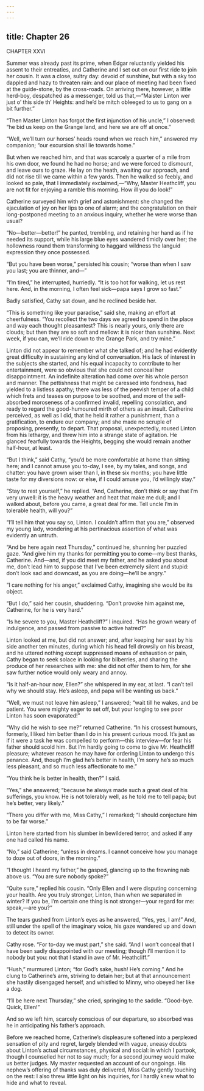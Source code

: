 ```yaml
---
---
---
```

title: Chapter 26
---

CHAPTER XXVI

Summer was already past its prime, when Edgar reluctantly yielded his assent to their entreaties, and Catherine and I set out on our first ride to join her cousin. It was a close, sultry day: devoid of sunshine, but with a sky too dappled and hazy to threaten rain: and our place of meeting had been fixed at the guide-stone, by the cross-roads. On arriving there, however, a little herd-boy, despatched as a messenger, told us that,—“Maister Linton wer just o’ this side th’ Heights: and he’d be mitch obleeged to us to gang on a bit further.”

“Then Master Linton has forgot the first injunction of his uncle,” I observed: “he bid us keep on the Grange land, and here we are off at once.”

“Well, we’ll turn our horses’ heads round when we reach him,” answered my companion; “our excursion shall lie towards home.”

But when we reached him, and that was scarcely a quarter of a mile from his own door, we found he had no horse; and we were forced to dismount, and leave ours to graze. He lay on the heath, awaiting our approach, and did not rise till we came within a few yards. Then he walked so feebly, and looked so pale, that I immediately exclaimed,—“Why, Master Heathcliff, you are not fit for enjoying a ramble this morning. How ill you do look!”

Catherine surveyed him with grief and astonishment: she changed the ejaculation of joy on her lips to one of alarm; and the congratulation on their long-postponed meeting to an anxious inquiry, whether he were worse than usual?

“No—better—better!” he panted, trembling, and retaining her hand as if he needed its support, while his large blue eyes wandered timidly over her; the hollowness round them transforming to haggard wildness the languid expression they once possessed.

“But you have been worse,” persisted his cousin; “worse than when I saw you last; you are thinner, and—”

“I’m tired,” he interrupted, hurriedly. “It is too hot for walking, let us rest here. And, in the morning, I often feel sick—papa says I grow so fast.”

Badly satisfied, Cathy sat down, and he reclined beside her.

“This is something like your paradise,” said she, making an effort at cheerfulness. “You recollect the two days we agreed to spend in the place and way each thought pleasantest? This is nearly yours, only there are clouds; but then they are so soft and mellow: it is nicer than sunshine. Next week, if you can, we’ll ride down to the Grange Park, and try mine.”

Linton did not appear to remember what she talked of; and he had evidently great difficulty in sustaining any kind of conversation. His lack of interest in the subjects she started, and his equal incapacity to contribute to her entertainment, were so obvious that she could not conceal her disappointment. An indefinite alteration had come over his whole person and manner. The pettishness that might be caressed into fondness, had yielded to a listless apathy; there was less of the peevish temper of a child which frets and teases on purpose to be soothed, and more of the self-absorbed moroseness of a confirmed invalid, repelling consolation, and ready to regard the good-humoured mirth of others as an insult. Catherine perceived, as well as I did, that he held it rather a punishment, than a gratification, to endure our company; and she made no scruple of proposing, presently, to depart. That proposal, unexpectedly, roused Linton from his lethargy, and threw him into a strange state of agitation. He glanced fearfully towards the Heights, begging she would remain another half-hour, at least.

“But I think,” said Cathy, “you’d be more comfortable at home than sitting here; and I cannot amuse you to-day, I see, by my tales, and songs, and chatter: you have grown wiser than I, in these six months; you have little taste for my diversions now: or else, if I could amuse you, I’d willingly stay.”

“Stay to rest yourself,” he replied. “And, Catherine, don’t think or say that I’m very unwell: it is the heavy weather and heat that make me dull; and I walked about, before you came, a great deal for me. Tell uncle I’m in tolerable health, will you?”

“I’ll tell him that you say so, Linton. I couldn’t affirm that you are,” observed my young lady, wondering at his pertinacious assertion of what was evidently an untruth.

“And be here again next Thursday,” continued he, shunning her puzzled gaze. “And give him my thanks for permitting you to come—my best thanks, Catherine. And—and, if you did meet my father, and he asked you about me, don’t lead him to suppose that I’ve been extremely silent and stupid: don’t look sad and downcast, as you are doing—he’ll be angry.”

“I care nothing for his anger,” exclaimed Cathy, imagining she would be its object.

“But I do,” said her cousin, shuddering. “Don’t provoke him against me, Catherine, for he is very hard.”

“Is he severe to you, Master Heathcliff?” I inquired. “Has he grown weary of indulgence, and passed from passive to active hatred?”

Linton looked at me, but did not answer; and, after keeping her seat by his side another ten minutes, during which his head fell drowsily on his breast, and he uttered nothing except suppressed moans of exhaustion or pain, Cathy began to seek solace in looking for bilberries, and sharing the produce of her researches with me: she did not offer them to him, for she saw further notice would only weary and annoy.

“Is it half-an-hour now, Ellen?” she whispered in my ear, at last. “I can’t tell why we should stay. He’s asleep, and papa will be wanting us back.”

“Well, we must not leave him asleep,” I answered; “wait till he wakes, and be patient. You were mighty eager to set off, but your longing to see poor Linton has soon evaporated!”

“Why did he wish to see me?” returned Catherine. “In his crossest humours, formerly, I liked him better than I do in his present curious mood. It’s just as if it were a task he was compelled to perform—this interview—for fear his father should scold him. But I’m hardly going to come to give Mr. Heathcliff pleasure; whatever reason he may have for ordering Linton to undergo this penance. And, though I’m glad he’s better in health, I’m sorry he’s so much less pleasant, and so much less affectionate to me.”

“You think he is better in health, then?” I said.

“Yes,” she answered; “because he always made such a great deal of his sufferings, you know. He is not tolerably well, as he told me to tell papa; but he’s better, very likely.”

“There you differ with me, Miss Cathy,” I remarked; “I should conjecture him to be far worse.”

Linton here started from his slumber in bewildered terror, and asked if any one had called his name.

“No,” said Catherine; “unless in dreams. I cannot conceive how you manage to doze out of doors, in the morning.”

“I thought I heard my father,” he gasped, glancing up to the frowning nab above us. “You are sure nobody spoke?”

“Quite sure,” replied his cousin. “Only Ellen and I were disputing concerning your health. Are you truly stronger, Linton, than when we separated in winter? If you be, I’m certain one thing is not stronger—your regard for me: speak,—are you?”

The tears gushed from Linton’s eyes as he answered, “Yes, yes, I am!” And, still under the spell of the imaginary voice, his gaze wandered up and down to detect its owner.

Cathy rose. “For to-day we must part,” she said. “And I won’t conceal that I have been sadly disappointed with our meeting; though I’ll mention it to nobody but you: not that I stand in awe of Mr. Heathcliff.”

“Hush,” murmured Linton; “for God’s sake, hush! He’s coming.” And he clung to Catherine’s arm, striving to detain her; but at that announcement she hastily disengaged herself, and whistled to Minny, who obeyed her like a dog.

“I’ll be here next Thursday,” she cried, springing to the saddle. “Good-bye. Quick, Ellen!”

And so we left him, scarcely conscious of our departure, so absorbed was he in anticipating his father’s approach.

Before we reached home, Catherine’s displeasure softened into a perplexed sensation of pity and regret, largely blended with vague, uneasy doubts about Linton’s actual circumstances, physical and social: in which I partook, though I counselled her not to say much; for a second journey would make us better judges. My master requested an account of our ongoings. His nephew’s offering of thanks was duly delivered, Miss Cathy gently touching on the rest: I also threw little light on his inquiries, for I hardly knew what to hide and what to reveal.
